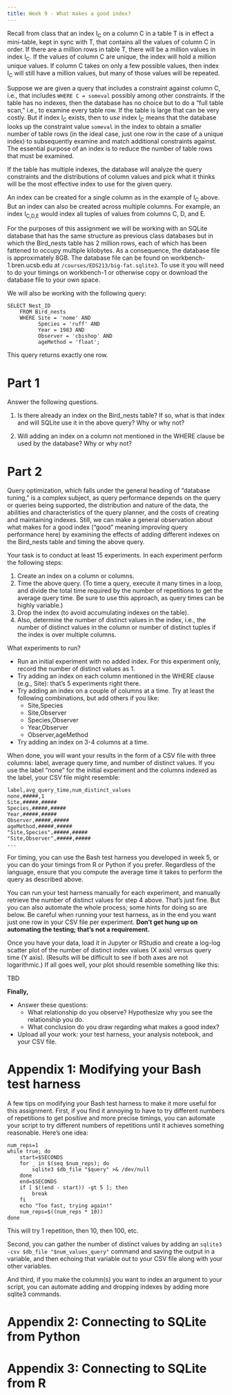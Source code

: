 ```yaml
---
title: Week 9 - What makes a good index?
---
```


Recall from class that an index I~C~ on a column C in a table T is in effect a mini-table, kept in sync with T, that contains all the values of column C in order. If there are a million rows in table T, there will be a million values in index I~C~. If the values of column C are unique, the index will hold a million unique values. If column C takes on only a few possible values, then index I~C~ will still have a million values, but many of those values will be repeated.

Suppose we are given a query that includes a constraint against column C, i.e., that includes `WHERE C = someval` possibly among other constraints. If the table has no indexes, then the database has no choice but to do a "full table scan," i.e., to examine every table row. If the table is large that can be very costly. But if index I~C~ exists, then to *use* index I~C~ means that the database looks up the constraint value `someval` in the index to obtain a smaller number of table rows (in the ideal case, just one row in the case of a unique index) to subsequently examine and match additional constraints against. The essential purpose of an index is to reduce the number of table rows that must be examined.

If the table has multiple indexes, the database will analyze the query constraints and the distributions of column values and pick what it thinks will be the most effective index to use for the given query.

An index can be created for a single column as in the example of I~C~ above. But an index can also be created across multiple columns. For example, an index I~C,D,E~ would index all tuples of values from columns C, D, and E.

For the purposes of this assignment we will be working with an SQLite database that has the same structure as previous class databases but in which the Bird_nests table has 2 million rows, each of which has been fattened to occupy multiple kilobytes. As a consequence, the database file is approximately 8GB. The database file can be found on workbench-1.bren.ucsb.edu at `/courses/EDS213/big-fat.sqlite3`. To use it you will need to do your timings on workbench-1 or otherwise copy or download the database file to your own space.

We will also be working with the following query:

```         
SELECT Nest_ID
    FROM Bird_nests
    WHERE Site = 'nome' AND
          Species = 'ruff' AND
          Year = 1983 AND
          Observer = 'cbishop' AND
          ageMethod = 'float';
```

This query returns exactly one row.

# Part 1

Answer the following questions.

1.  Is there already an index on the Bird_nests table? If so, what is that index and will SQLite use it in the above query? Why or why not?

2.  Will adding an index on a column not mentioned in the WHERE clause be used by the database? Why or why not?

# Part 2

Query optimization, which falls under the general heading of "database tuning," is a complex subject, as query performance depends on the query or queries being supported, the distribution and nature of the data, the abilities and characteristics of the query planner, and the costs of creating and maintaining indexes. Still, we can make a general observation about what makes for a good index ("good" meaning improving query performance here) by examining the effects of adding different indexes on the Bird_nests table and timing the above query.

Your task is to conduct at least 15 experiments. In each experiment perform the following steps:

1.  Create an index on a column or columns.
2.  Time the above query. (To time a query, execute it many times in a loop, and divide the total time required by the number of repetitions to get the average query time. Be sure to use this approach, as query times can be highly variable.)
3.  Drop the index (to avoid accumulating indexes on the table).
4.  Also, determine the number of distinct values in the index, i.e., the number of distinct values in the column or number of distinct tuples if the index is over multiple columns.

What experiments to run?

-   Run an initial experiment with no added index. For this experiment only, record the number of distinct values as 1.
-   Try adding an index on each column mentioned in the WHERE clause (e.g., Site): that's 5 experiments right there.
-   Try adding an index on a couple of columns at a time. Try at least the following combinations, but add others if you like:
    -   Site,Species
    -   Site,Observer
    -   Species,Observer
    -   Year,Observer
    -   Observer,ageMethod
-   Try adding an index on 3-4 columns at a time.

When done, you will want your results in the form of a CSV file with three columns: label, average query time, and number of distinct values. If you use the label "none" for the initial experiment and the columns indexed as the label, your CSV file might resemble:

```         
label,avg_query_time,num_distinct_values
none,#####,1
Site,#####,#####
Species,#####,#####
Year,#####,#####
Observer,#####,#####
ageMethod,#####,#####
"Site,Species",#####,#####
"Site,Observer",#####,#####
...
```

For timing, you can use the Bash test harness you developed in week 5, or you can do your timings from R or Python if you prefer. Regardless of the language, ensure that you compute the average time it takes to perform the query as described above.

You can run your test harness manually for each experiment, and manually retrieve the number of distinct values for step 4 above. That's just fine. But you can also automate the whole process; some hints for doing so are below. Be careful when running your test harness, as in the end you want just one row in your CSV file per experiment. **Don't get hung up on automating the testing; that's not a requirement.**

Once you have your data, load it in Jupyter or RStudio and create a log-log scatter plot of the number of distinct index values (X axis) versus query time (Y axis). (Results will be difficult to see if both axes are not logarithmic.) If all goes well, your plot should resemble something like this:

TBD

**Finally,**

-   Answer these questions:
    -   What relationship do you observe? Hypothesize why you see the relationship you do.
    -   What conclusion do you draw regarding what makes a good index?
-   Upload all your work: your test harness, your analysis notebook, and your CSV file.

# Appendix 1: Modifying your Bash test harness

A few tips on modifying your Bash test harness to make it more useful for this assignment. First, if you find it annoying to have to try different numbers of repetitions to get positive and more precise timings, you can automate your script to try different numbers of repetitions until it achieves something reasonable. Here's one idea:

```         
num_reps=1
while true; do
    start=$SECONDS
    for _ in $(seq $num_reps); do
        sqlite3 $db_file "$query" >& /dev/null
    done
    end=$SECONDS
    if [ $((end - start)) -gt 5 ]; then
        break
    fi
    echo "Too fast, trying again!"
    num_reps=$((num_reps * 10))
done
```

This will try 1 repetition, then 10, then 100, etc.

Second, you can gather the number of distinct values by adding an `sqlite3 -csv $db_file "$num_values_query"` command and saving the output in a variable, and then echoing that variable out to your CSV file along with your other variables.

And third, if you make the column(s) you want to index an argument to your script, you can automate adding and dropping indexes by adding more sqlite3 commands.

# Appendix 2: Connecting to SQLite from Python

# Appendix 3: Connecting to SQLite from R
